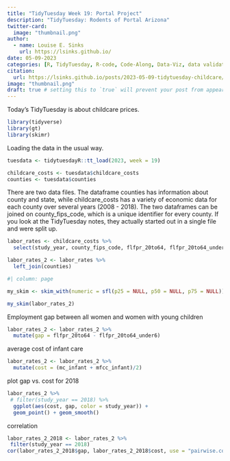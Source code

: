 ```yaml
---
title: "TidyTuesday Week 19: Portal Project"
description: "TidyTuesday: Rodents of Portal Arizona"
twitter-card:
  image: "thumbnail.png"
author:
  - name: Louise E. Sinks
    url: https://lsinks.github.io/
date: 05-09-2023
categories: [R, TidyTuesday, R-code, Code-Along, Data-Viz, data validation, exploratory data analysis] # self-defined categories
citation:
  url: https://lsinks.github.io/posts/2023-05-09-tidytuesday-childcare/childcare 
image: "thumbnail.png"
draft: true # setting this to `true` will prevent your post from appearing on your listing page until you're ready!
---
```


Today's TidyTuesday is about childcare prices.

```r

library(tidyverse)
library(gt)
library(skimr)
```

Loading the data in the usual way.

```r
tuesdata <- tidytuesdayR::tt_load(2023, week = 19)

childcare_costs <- tuesdata$childcare_costs
counties <- tuesdata$counties
```

There are two data files. The dataframe counties has information about county and state, while childcare_costs has a variety of economic data for each county over several years (2008 - 2018). The two dataframes can be joined on county_fips_code, which is a unique identifier for every county. If you look at the TidyTuesday notes, they actually started out in a single file and were split up.

```r
labor_rates <- childcare_costs %>%
  select(study_year, county_fips_code, flfpr_20to64, flfpr_20to64_under6, mc_infant, mfcc_infant )
```

```r
labor_rates_2 <- labor_rates %>%
  left_join(counties)
```

```r
#| column: page

my_skim <- skim_with(numeric = sfl(p25 = NULL, p50 = NULL, p75 = NULL)) 

my_skim(labor_rates_2)
```

Employment gap between all women and women with young children

```r
labor_rates_2 <- labor_rates_2 %>%
  mutate(gap = flfpr_20to64 - flfpr_20to64_under6)
```

average cost of infant care

```r
labor_rates_2 <- labor_rates_2 %>%
  mutate(cost = (mc_infant + mfcc_infant)/2)
```

plot gap vs. cost for 2018

```r
labor_rates_2 %>%
 # filter(study_year == 2018) %>%
  ggplot(aes(cost, gap, color = study_year)) +
  geom_point() + geom_smooth()
```

correlation

```r

labor_rates_2_2018 <- labor_rates_2 %>%
 filter(study_year == 2018)
cor(labor_rates_2_2018$gap, labor_rates_2_2018$cost, use = "pairwise.complete.obs")

```
